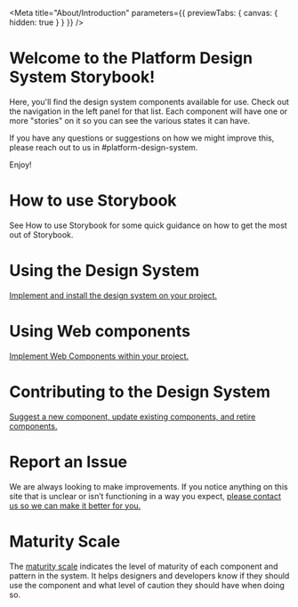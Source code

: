 
<Meta title="About/Introduction" parameters={{ previewTabs: { canvas: { hidden: true } } }} />

# Welcome to the Platform Design System Storybook!

Here, you'll find the design system components available for use. Check out the
navigation in the left panel for that list. Each component will have one or more
"stories" on it so you can see the various states it can have.

If you have any questions or suggestions on how we might improve this, please
reach out to us in #platform-design-system.

Enjoy!

# How to use Storybook

See <LinkTo kind="About" story="How to use Storybook">How to use
Storybook</LinkTo> for some quick guidance on how to get the most out of
Storybook.

# Using the Design System

<a href="https://design.va.gov/about/developers#using-the-design-system" target="_blank" rel="noopener noreferrer">
  Implement and install the design system on your project.
</a>

# Using Web components

<a href="https://design.va.gov/about/developers#using-web-components" target="_blank" rel="noopener noreferrer">
  Implement Web Components within your project.
</a>

# Contributing to the Design System

<a href="https://design.va.gov/about/contributing-to-the-design-system" target="_blank" rel="noopener noreferrer">
  Suggest a new component, update existing components, and retire components.
</a>

# Report an Issue

We are always looking to make improvements. If you notice anything on this site that is unclear or isn’t functioning in a way you expect, <a href="https://design.va.gov/about/feedback" target="_blank">
please contact us so we can make it better for you.</a>

# Maturity Scale

The <a href="https://design.va.gov/about/maturity-scale" target="_blank" rel="noopener noreferrer">maturity scale</a> indicates the level of maturity of each component and pattern in the system. It helps designers and developers know if they should use the component and what level of caution they should have when doing so.
